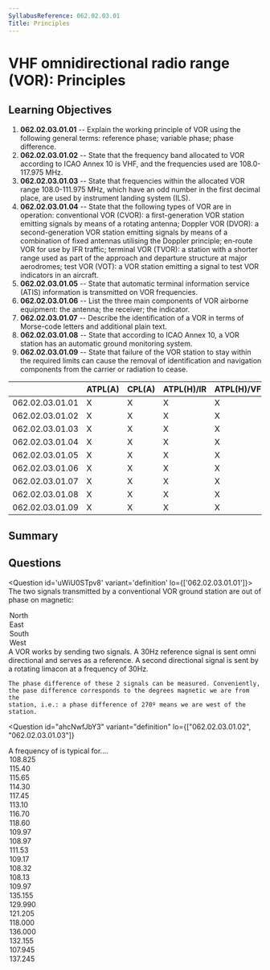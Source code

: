 ```yaml
---
SyllabusReference: 062.02.03.01
Title: Principles
---
```


# VHF omnidirectional radio range (VOR): Principles

## Learning Objectives

1. **062.02.03.01.01** -- Explain the working principle of VOR using the
   following general terms: reference phase; variable phase; phase difference.
2. **062.02.03.01.02** -- State that the frequency band allocated to VOR
   according to ICAO Annex 10 is VHF, and the frequencies used are 108.0-117.975
   MHz.
3. **062.02.03.01.03** -- State that frequencies within the allocated VOR range
   108.0-111.975 MHz, which have an odd number in the first decimal place, are
   used by instrument landing system (ILS).
4. **062.02.03.01.04** -- State that the following types of VOR are in
   operation: conventional VOR (CVOR): a first-generation VOR station emitting
   signals by means of a rotating antenna; Doppler VOR (DVOR): a
   second-generation VOR station emitting signals by means of a combination of
   fixed antennas utilising the Doppler principle; en-route VOR for use by IFR
   traffic; terminal VOR (TVOR): a station with a shorter range used as part of
   the approach and departure structure at major aerodromes; test VOR (VOT): a
   VOR station emitting a signal to test VOR indicators in an aircraft.
5. **062.02.03.01.05** -- State that automatic terminal information service
   (ATIS) information is transmitted on VOR frequencies.
6. **062.02.03.01.06** -- List the three main components of VOR airborne
   equipment: the antenna; the receiver; the indicator.
7. **062.02.03.01.07** -- Describe the identification of a VOR in terms of
   Morse-code letters and additional plain text.
8. **062.02.03.01.08** -- State that according to ICAO Annex 10, a VOR station
   has an automatic ground monitoring system.
9. **062.02.03.01.09** -- State that failure of the VOR station to stay within
   the required limits can cause the removal of identification and navigation
   components from the carrier or radiation to cease.

|                 | ATPL(A) | CPL(A) | ATPL(H)/IR | ATPL(H)/VFR | CPL(H) | IR  | CBIR(A) |
| --------------- | ------- | ------ | ---------- | ----------- | ------ | --- | ------- |
| 062.02.03.01.01 | X       | X      | X          | X           | X      | X   |         |
| 062.02.03.01.02 | X       | X      | X          | X           | X      | X   | X       |
| 062.02.03.01.03 | X       | X      | X          | X           | X      | X   | X       |
| 062.02.03.01.04 | X       | X      | X          | X           | X      | X   | X       |
| 062.02.03.01.05 | X       | X      | X          | X           | X      | X   | X       |
| 062.02.03.01.06 | X       | X      | X          | X           | X      | X   | X       |
| 062.02.03.01.07 | X       | X      | X          | X           | X      | X   | X       |
| 062.02.03.01.08 | X       | X      | X          | X           | X      | X   |         |
| 062.02.03.01.09 | X       | X      | X          | X           | X      | X   | X       |

## Summary

## Questions

<Question id='uWiU0STpv8' variant='definition' lo={['062.02.03.01.01']}>
  <Text variant='oneCorrect'>
     The two signals transmitted by a conventional VOR ground station 
     are <Subject /> out of phase on magnetic: 
  </Text>
  <Option id='uWiU0STpv8-1' subject={['0º']} why='true for 0º.'>North</Option>
  <Option id='uWiU0STpv8-2' subject={['90º']} why='true for 90º.'>East</Option>
  <Option id='uWiU0STpv8-3' subject={['180º']} why='true for 180º.'>South</Option>
  <Option id='uWiU0STpv8-4' subject={['270º']} why='true for 270º.'>West</Option>
  <Explanation>
    A VOR works by sending two signals. A 30Hz reference signal is sent
    omni directional and serves as a reference. A second directional signal 
    is sent by a rotating limacon at a frequency of 30Hz.

    The phase difference of these 2 signals can be measured. Conveniently,
    the pase difference corresponds to the degrees magnetic we are from the
    station, i.e.: a phase difference of 270º means we are west of the station.

  </Explanation>
</Question>

<Question
  id="ahcNwfJbY3"
  variant="definition"
  lo={["062.02.03.01.02", "062.02.03.01.03"]}
>
  <Text variant="oneCorrect">
    A frequency of <Subject /> is typical for....
  </Text>
  <Option
    id="ahcNwfJbY3-1"
    subject={["En-route VOR"]}
    why="Between 108.0-117.975, and not between 108.0-111.975 with an odd number in the first decimal digit"
  >
    108.825
  </Option>
  <Option
    id="ahcNwfJbY3-2"
    subject={["En-route VOR"]}
    why="Between 108.0-117.975, and not between 108.0-111.975 with an odd number in the first decimal digit"
  >
    115.40
  </Option>
  <Option
    id="ahcNwfJbY3-3"
    subject={["En-route VOR"]}
    why="Between 108.0-117.975, and not between 108.0-111.975 with an odd number in the first decimal digit"
  >
    115.65
  </Option>
  <Option
    id="ahcNwfJbY3-4"
    subject={["En-route VOR"]}
    why="Between 108.0-117.975, and not between 108.0-111.975 with an odd number in the first decimal digit"
  >
    114.30
  </Option>
  <Option
    id="ahcNwfJbY3-5"
    subject={["En-route VOR"]}
    why="Between 108.0-117.975, and not between 108.0-111.975 with an odd number in the first decimal digit"
  >
    117.45
  </Option>
  <Option
    id="ahcNwfJbY3-6"
    subject={["En-route VOR"]}
    why="Between 108.0-117.975, and not between 108.0-111.975 with an odd number in the first decimal digit"
  >
    113.10
  </Option>
  <Option
    id="ahcNwfJbY3-7"
    subject={["En-route VOR"]}
    why="Between 108.0-117.975, and not between 108.0-111.975 with an odd number in the first decimal digit"
  >
    116.70
  </Option>
  <Option
    id="ahcNwfJbY3-8"
    subject={["En-route VOR"]}
    why="Between 108.0-117.975, and not between 108.0-111.975 with an odd number in the first decimal digit"
  >
    118.60
  </Option>
  <Option
    id="ahcNwfJbY3-9"
    subject={["Approach Control"]}
    why=" Between 108.0-111.975 with an odd number in the first decimal digit"
  >
    109.97
  </Option>
  <Option
    id="ahcNwfJbY3-a"
    subject={["Approach Control"]}
    why=" Between 108.0-111.975 with an odd number in the first decimal digit"
  >
    108.97
  </Option>
  <Option
    id="ahcNwfJbY3-b"
    subject={["Approach Control"]}
    why=" Between 108.0-111.975 with an odd number in the first decimal digit"
  >
    111.53
  </Option>
  <Option
    id="ahcNwfJbY3-c"
    subject={["Approach Control"]}
    why=" Between 108.0-111.975 with an odd number in the first decimal digit"
  >
    109.17
  </Option>
  <Option
    id="ahcNwfJbY3-d"
    subject={["Approach Control"]}
    why=" Between 108.0-111.975 with an odd number in the first decimal digit"
  >
    108.32
  </Option>
  <Option
    id="ahcNwfJbY3-e"
    subject={["Approach Control"]}
    why=" Between 108.0-111.975 with an odd number in the first decimal digit"
  >
    108.13
  </Option>
  <Option
    id="ahcNwfJbY3-f"
    subject={["Approach Control"]}
    why=" Between 108.0-111.975 with an odd number in the first decimal digit"
  >
    109.97
  </Option>
  <Option
    id="ahcNwfJbY3-g"
    subject={["VHF communications"]}
    why="Between 118-136"
  >
    135.155
  </Option>
  <Option
    id="ahcNwfJbY3-h"
    subject={["VHF communications"]}
    why="Between 118-136"
  >
    129.990
  </Option>
  <Option
    id="ahcNwfJbY3-i"
    subject={["VHF communications"]}
    why="Between 118-136"
  >
    121.205
  </Option>
  <Option
    id="ahcNwfJbY3-j"
    subject={["VHF communications"]}
    why="Between 118-136"
  >
    118.000
  </Option>
  <Option
    id="ahcNwfJbY3-k"
    subject={["VHF communications"]}
    why="Between 118-136"
  >
    136.000
  </Option>
  <Option
    id="ahcNwfJbY3-l"
    subject={["VHF communications"]}
    why="Between 118-136"
  >
    132.155
  </Option>
  <Option id="ahcNwfJbY3-m" why="Out the VHF or VOR range">
    107.945
  </Option>
  <Option id="ahcNwfJbY3-n" why="Out the VHF or VOR range">
    137.245
  </Option>
</Question>
